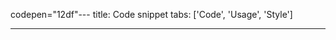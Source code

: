 codepen="12df"---
title: Code snippet
tabs: ['Code', 'Usage', 'Style']

---

<ComponentCode
    name="Code snippet"
    component="code-snippet"
    variation="code-snippet"
    hasReactVersion
    hasVueVersion="codesnippet--oneline"
    codepen="vMLEbR"
    hasAngularVersion="?path=/story/codesnippet--basic"
    >
</ComponentCode>
<ComponentCode
    name="Inline code snippet"
    component="code-snippet"
    variation="code-snippet--inline"
    hasLightVersion
    hasReactVersion
    hasVueVersion="codesnippet--inline"
    hasAngularVersion="?path=/story/codesnippet--inline"
    codepen="LvGVYe"
    >
</ComponentCode>
<ComponentCode
    name="Multi line code snippet"
    component="code-snippet"
    variation="code-snippet--multi"
    hasReactVersion
    hasVueVersion="codesnippet--multiline"
    hasAngularVersion="?path=/story/codesnippet--multi"
    codepen="ZZQGGO"
    >
</ComponentCode>
<ComponentDocs component="code-snippet" ></ComponentDocs>
